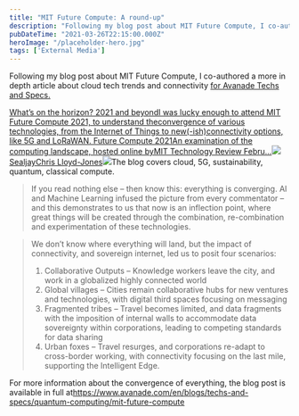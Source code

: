 ```yaml
---
title: "MIT Future Compute: A round-up"
description: "Following my blog post about MIT Future Compute, I co-authored a more in depth article about cloud tech trends and connectivity for Avanade Techs and Specs. [https://www"
pubDateTime: "2021-03-26T22:15:00.000Z"
heroImage: "/placeholder-hero.jpg"
tags: ['External Media']
---
```


Following my blog post about MIT Future Compute, I co-authored a more in depth article about cloud tech trends and connectivity [for Avanade Techs and Specs.](https://www.avanade.com/en/blogs/techs-and-specs/quantum-computing/mit-future-compute)

[What’s on the horizon? 2021 and beyondI was lucky enough to attend MIT Future Compute 2021, to understand theconvergence of various technologies, from the Internet of Things to new(-ish)connectivity options, like 5G and LoRaWAN. Future Compute 2021An examination of the computing landscape, hosted online byMIT Technology Review Febru…![](https://sealjay.com/favicon.png)SealjayChris Lloyd-Jones![](https://static.ghost.org/v3.0.0/images/publication-cover.png)](https://sealjay.com/whats-on-the-horizon-2021-mit-future-compute/)The blog covers cloud, 5G, sustainability, quantum, classical compute.


> If you read nothing else – then know this: everything is converging. AI and Machine Learning infused the picture from every commentator – and this demonstrates to us that now is an inflection point, where great things will be created through the combination, re-combination and experimentation of these technologies.


> We don’t know where everything will land, but the impact of connectivity, and sovereign internet, led us to posit four scenarios:  
> 1. Collaborative Outputs – Knowledge workers leave the city, and work in a globalized highly connected world  
> 2. Global villages – Cities remain collaborative hubs for new ventures and technologies, with digital third spaces focusing on messaging  
> 3. Fragmented tribes – Travel becomes limited, and data fragments with the imposition of internal walls to accommodate data sovereignty within corporations, leading to competing standards for data sharing  
> 4. Urban foxes – Travel resurges, and corporations re-adapt to cross-border working, with connectivity focusing on the last mile, supporting the Intelligent Edge.

For more information about the convergence of everything, the blog post is available in full at<https://www.avanade.com/en/blogs/techs-and-specs/quantum-computing/mit-future-compute>

